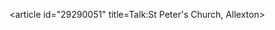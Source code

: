 <article id="29290051" title=Talk:St Peter's Church, Allexton>
	<talkpage id="29290051" title="Talk:St Peter's Church, Allexton">
{{WikiProjectBannerShell|1=
{{WikiProject Christianity|class=Start|importance=Low}}
{{WikiProject Anglicanism|class=Start|auto=yes|importance=low}} 
{{WikiProject Architecture|class=Start|auto=yes|importance=}}
{{WikiProject Historic sites|class=Start|importance=}}
}}
	</talkpage>
</article>